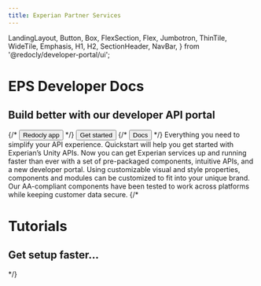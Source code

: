 ```yaml
---
title: Experian Partner Services
---
```


  LandingLayout,
  Button,
  Box,
  FlexSection,
  Flex,
  Jumbotron,
  ThinTile,
  WideTile,
  Emphasis,
  H1,
  H2,
  SectionHeader,
  NavBar,
} from '@redocly/developer-portal/ui';



<Jumbotron>
  <NavBar location={props.location} standalone={false} disableSearch={true}/>
  <H1>EPS Developer Docs</H1>
  <H2>Build better with our developer API portal</H2>
  <Flex p={20} justifyContent="center">
    {/* <Button size="xlarge" to="https://app.redoc.ly">
      Redocly app
    </Button> */}
     <Button variant="outlined" size="xlarge" to="developer-portal/index.md">
      Get started
    </Button>
    {/* <Button variant="outlined" size="xlarge" to="https://redoc.ly/docs">
      Docs
    </Button> */}
  </Flex>
</Jumbotron>
<Box my={25}>
  <SectionHeader>
    Everything you need to <Emphasis> simplify your API experience.</Emphasis>
    
  </SectionHeader>
  <FlexSection justifyContent="space-around" flexWrap="wrap">
    <WideTile to="developer-portal/index.md" icon={icon1} header="QuickStart">
        Quickstart will help you get started with Experian’s Unity APIs.
    </WideTile>
    <WideTile to="developer-portal/index.md" icon={launchFastIcon} header="Easy To Implement">
        Now you can get Experian services up and running faster than ever with a set of pre-packaged components, intuitive APIs, and a new developer portal.
    </WideTile>
    <WideTile to="contact.mdx" icon={icon3} header="Fully Customizable">
        Using customizable visual and style properties, components and modules can be customized to fit into your unique brand.
    </WideTile>
    <WideTile to="contact.mdx" icon={icon4} header="Verified & Tested">
        Our AA-compliant components have been tested to work across platforms while keeping customer data secure.
    </WideTile>
  </FlexSection>
  {/* <Jumbotron parallaxEffect bgImage={icon1}>
    <H1>Tutorials</H1>
    <H2>Get setup faster...</H2>
  </Jumbotron> */}
  
</Box>

